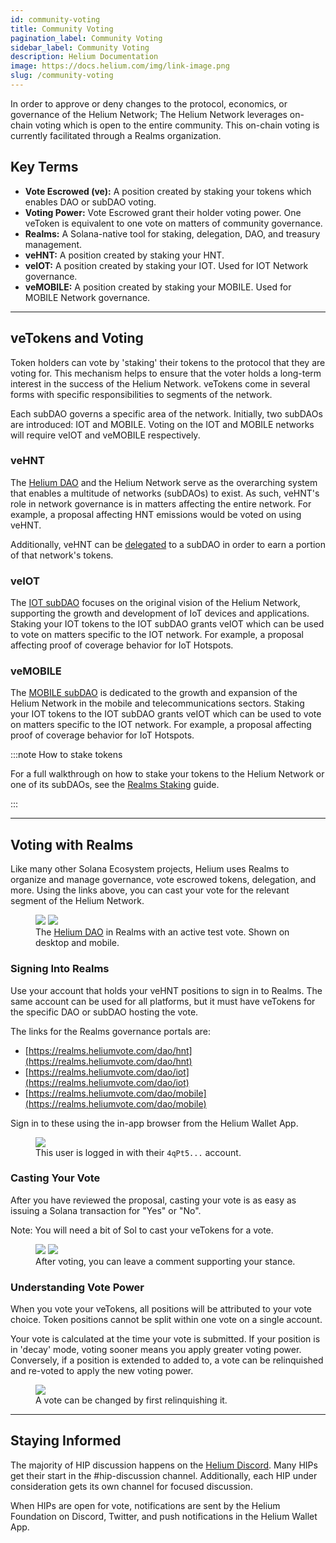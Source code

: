 ```yaml
---
id: community-voting
title: Community Voting
pagination_label: Community Voting
sidebar_label: Community Voting
description: Helium Documentation
image: https://docs.helium.com/img/link-image.png
slug: /community-voting
---
```



In order to approve or deny changes to the protocol, economics, or governance of the Helium Network;
The Helium Network leverages on-chain voting which is open to the entire community. This on-chain
voting is currently facilitated through a Realms organization.

## Key Terms

- **Vote Escrowed (ve):** A position created by staking your tokens which enables DAO or subDAO
  voting.
- **Voting Power:** Vote Escrowed grant their holder voting power. One veToken is equivalent to one
  vote on matters of community governance.
- **Realms:** A Solana-native tool for staking, delegation, DAO, and treasury management.
- **veHNT:** A position created by staking your HNT.
- **veIOT:** A position created by staking your IOT. Used for IOT Network governance.
- **veMOBILE:** A position created by staking your MOBILE. Used for MOBILE Network governance.

---

## veTokens and Voting

Token holders can vote by 'staking' their tokens to the protocol that they are voting for.
This mechanism helps to ensure that the voter holds a long-term interest in the success of the
Helium Network. veTokens come in several forms with specific responsibilities to segments of the
network.

Each subDAO governs a specific area of the network. Initially, two subDAOs are introduced: IOT and
MOBILE. Voting on the IOT and MOBILE networks will require veIOT and veMOBILE respectively.

### veHNT

The [Helium DAO](https://realms.heliumvote.com/dao/hnt) and the Helium Network serve as the
overarching system that enables a multitude of networks (subDAOs) to exist. As such, veHNT's role in
network governance is in matters affecting the entire network. For example, a proposal affecting HNT
emissions would be voted on using veHNT.

Additionally, veHNT can be [delegated](/vote-escrow/realms#delegating-stakes) to a subDAO in order
to earn a portion of that network's tokens.

### veIOT

The [IOT subDAO](https://realms.heliumvote.com/dao/iot) focuses on the original vision of the Helium
Network, supporting the growth and development of IoT devices and applications. Staking your IOT
tokens to the IOT subDAO grants veIOT which can be used to vote on matters specific to the IOT
network. For example, a proposal affecting proof of coverage behavior for IoT Hotspots.

### veMOBILE

The [MOBILE subDAO](https://realms.heliumvote.com/dao/mobile) is dedicated to the growth and
expansion of the Helium Network in the mobile and telecommunications sectors. Staking your IOT
tokens to the IOT subDAO grants veIOT which can be used to vote on matters specific to the IOT
network. For example, a proposal affecting proof of coverage behavior for IoT Hotspots.

:::note How to stake tokens

For a full walkthrough on how to stake your tokens to the Helium Network or one of its subDAOs, see
the [Realms Staking](/vote-escrow/voting-power) guide.

:::

---

## Voting with Realms

Like many other Solana Ecosystem projects, Helium uses Realms to organize and manage governance,
vote escrowed tokens, delegation, and more. Using the links above, you can cast your vote for the
relevant segment of the Helium Network.

<figure className="screensnippet-wrapper">
  <div style={{ display: 'flex' }}>
    <img
      src={useBaseUrl('/img/realms/realmsui.png')}
      style={{ maxHeight: 350, minWidth: 0, flex: '1 1 auto' }}
    />
    <img
      src={useBaseUrl('/img/realms/realmsui_mobile.png')}
      style={{ maxHeight: 350, minWidth: 0, flex: '1 1 auto' }}
    />
  </div>
  <figcaption>
    The <a href="https://realms.heliumvote.com/dao/hnt">Helium DAO</a> in Realms with an active test
    vote. Shown on desktop and mobile.
  </figcaption>
</figure>

### Signing Into Realms

Use your account that holds your veHNT positions to sign in to Realms. The same account can be used
for all platforms, but it must have veTokens for the specific DAO or subDAO hosting the vote.

The links for the Realms governance portals are:

- [https://realms.heliumvote.com/dao/hnt](https://realms.heliumvote.com/dao/hnt)
- [https://realms.heliumvote.com/dao/iot](https://realms.heliumvote.com/dao/iot)
- [https://realms.heliumvote.com/dao/mobile](https://realms.heliumvote.com/dao/mobile)

Sign in to these using the in-app browser from the Helium Wallet App.

<figure className="screensnippet-wrapper">
  <img src={useBaseUrl('/img/realms/connectaccount.png')} />
  <figcaption>
    This user is logged in with their <code>4qPt5...</code> account.
  </figcaption>
</figure>

### Casting Your Vote

After you have reviewed the proposal, casting your vote is as easy as issuing a Solana transaction
for "Yes" or "No".

Note: You will need a bit of Sol to cast your veTokens for a vote.

<figure className="screensnippet-wrapper">
  <div style={{ display: 'flex', alignItems: 'center' }}>
    <img
      src={useBaseUrl('/img/realms/castvote.png')}
      style={{ maxHeight: 250, minWidth: 0, flex: '1 1 auto' }}
    />
    <img
      src={useBaseUrl('/img/realms/confirmvote.png')}
      style={{ maxHeight: 300, minWidth: 0, flex: '1 1 auto' }}
    />
  </div>
  <figcaption>After voting, you can leave a comment supporting your stance.</figcaption>
</figure>

### Understanding Vote Power

When you vote your veTokens, all positions will be attributed to your vote choice. Token positions
cannot be split within one vote on a single account.

Your vote is calculated at the time your vote is submitted. If your position is in 'decay' mode,
voting sooner means you apply greater voting power. Conversely, if a position is extended to added
to, a vote can be relinquished and re-voted to apply the new voting power.

<figure className="screensnippet-wrapper">
  <img src={useBaseUrl('/img/realms/relinquishvote.png')} />
  <figcaption>A vote can be changed by first relinquishing it.</figcaption>
</figure>

---

## Staying Informed

The majority of HIP discussion happens on the [Helium Discord](https://discord.gg/helium). Many HIPs
get their start in the #hip-discussion channel. Additionally, each HIP under consideration gets its
own channel for focused discussion.

When HIPs are open for vote, notifications are sent by the Helium Foundation on Discord, Twitter,
and push notifications in the Helium Wallet App.
